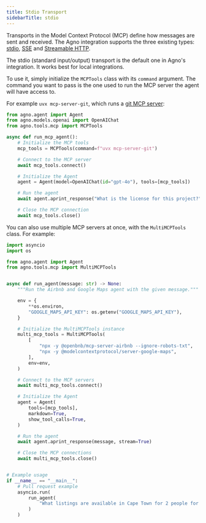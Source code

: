 ```yaml
---
title: Stdio Transport
sidebarTitle: stdio
---
```


Transports in the Model Context Protocol (MCP) define how messages are sent and received. The Agno integration supports the three existing types:
[stdio](https://modelcontextprotocol.io/docs/concepts/transports#standard-input%2Foutput-stdio),
[SSE](https://modelcontextprotocol.io/docs/concepts/transports#server-sent-events-sse) and
[Streamable HTTP](https://modelcontextprotocol.io/specification/draft/basic/transports#streamable-http).

The stdio (standard input/output) transport is the default one in Agno's integration. It works best for local integrations.

To use it, simply initialize the `MCPTools` class with its `command` argument.
The command you want to pass is the one used to run the MCP server the agent will have access to.

For example `uvx mcp-server-git`, which runs a [git MCP server](https://github.com/modelcontextprotocol/servers/tree/main/src/git):

```python
from agno.agent import Agent
from agno.models.openai import OpenAIChat
from agno.tools.mcp import MCPTools

async def run_mcp_agent():
    # Initialize the MCP tools
    mcp_tools = MCPTools(command=f"uvx mcp-server-git")

    # Connect to the MCP server
    await mcp_tools.connect()

    # Initialize the Agent
    agent = Agent(model=OpenAIChat(id="gpt-4o"), tools=[mcp_tools])

    # Run the agent
    await agent.aprint_response("What is the license for this project?", stream=True)

    # Close the MCP connection
    await mcp_tools.close()
```


You can also use multiple MCP servers at once, with the `MultiMCPTools` class. For example:


```python
import asyncio
import os

from agno.agent import Agent
from agno.tools.mcp import MultiMCPTools


async def run_agent(message: str) -> None:
    """Run the Airbnb and Google Maps agent with the given message."""

    env = {
        **os.environ,
        "GOOGLE_MAPS_API_KEY": os.getenv("GOOGLE_MAPS_API_KEY"),
    }

    # Initialize the MultiMCPTools instance
    multi_mcp_tools = MultiMCPTools(
        [
            "npx -y @openbnb/mcp-server-airbnb --ignore-robots-txt",
            "npx -y @modelcontextprotocol/server-google-maps",
        ],
        env=env,
    )

    # Connect to the MCP servers
    await multi_mcp_tools.connect()

    # Initialize the Agent
    agent = Agent(
        tools=[mcp_tools],
        markdown=True,
        show_tool_calls=True,
    )

    # Run the agent
    await agent.aprint_response(message, stream=True)

    # Close the MCP connections
    await multi_mcp_tools.close()


# Example usage
if __name__ == "__main__":
    # Pull request example
    asyncio.run(
        run_agent(
            "What listings are available in Cape Town for 2 people for 3 nights from 1 to 4 August 2025?"
        )
    )
```
